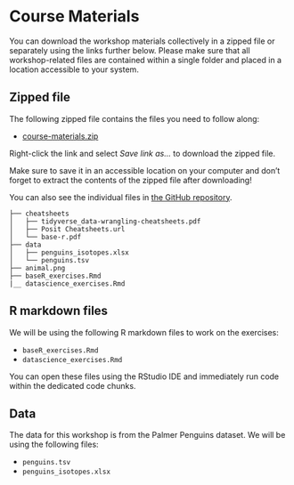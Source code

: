 # Course Materials

You can download the workshop materials collectively in a zipped file or 
separately using the links further below. Please make sure that all 
workshop-related files are contained within a single folder and placed in a 
location accessible to your system.

## Zipped file

The following zipped file contains the files you need to follow along: 

- [course-materials.zip](https://github.com/UtrechtUniversity/workshop-introduction-to-R-and-data/raw/main/course-materials.zip)

Right-click the link and select _Save link as..._ to download the zipped file.

Make sure to save it in an accessible location on your computer and don’t forget to extract the contents of the zipped file after downloading!

You can also see the individual files in [the GitHub repository](https://github.com/UtrechtUniversity/workshop-introduction-to-R-and-data/tree/main/course-materials).

```
├── cheatsheets
│   ├── tidyverse_data-wrangling-cheatsheets.pdf
│   ├── Posit Cheatsheets.url
│   └── base-r.pdf
├── data
│   ├── penguins_isotopes.xlsx
│   └── penguins.tsv
├── animal.png
├── baseR_exercises.Rmd
|__ datascience_exercises.Rmd
```

## R markdown files

We will be using the following R markdown files to work on the exercises:

- `baseR_exercises.Rmd`
- `datascience_exercises.Rmd`

You can open these files using the RStudio IDE and immediately run code within
the dedicated code chunks.

## Data
The data for this workshop is from the Palmer Penguins dataset. 
We will be using the following files:

- `penguins.tsv`
- `penguins_isotopes.xlsx`